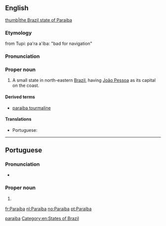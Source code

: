 ==English==
{{wikipedia}}
[[file:brazil State Paraiba.svg|thumb|the Brazil state of Paraiba]]
===Etymology===
from Tupi: pa'ra a'íba: "bad for navigation"
===Pronunciation===
{{rfp||en}}
===Proper noun===
{{en-proper noun}}

# A small state in north-eastern [[Brazil]], having [[João Pessoa]] as its capital on the coast.

====Derived terms====
* [[paraiba tourmaline]]

====Translations====
{{trans-top|a state in north-eastern Brazil}}
* Portuguese: {{t|pt|Paraíba|f}}
{{trans-mid}}
{{trans-bottom}}

[[Category:English terms spelled with Í|paraiba]]
[[Category:en:States of Brazil]]

----

==Portuguese==

===Pronunciation===
* {{a|Brazil}} {{IPA|/ˌpa.ɾa.ˈi.bɐ/|lang=pt}}

===Proper noun===
{{pt-proper noun|f}}

# {{l|en|Paraíba}} {{gloss|a state in north-eastern Brazil}}

{{catlangcode|pt|States of Brazil}}

[[fr:Paraíba]]
[[nl:Paraíba]]
[[no:Paraíba]]
[[pt:Paraíba]]